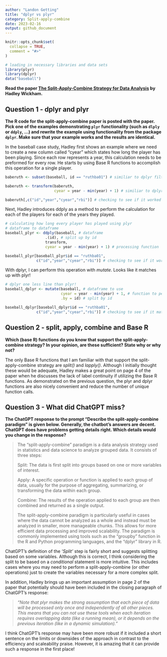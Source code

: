 ```yaml
---
author: "Landon Getting"
title: "dplyr vs plyr"
category: Split-apply-combine
date: 2023-02-16
output: github_document
---
```


<!-- README.md is generated from README.Rmd. Please edit that file -->

```r
knitr::opts_chunk$set(
  collapse = TRUE,
  comment = "#>"
)
```

```r
# loading in necessary libraries and data sets
library(plyr)
library(dplyr)
data("baseball")
```

**Read the paper [The Split-Apply-Combine Strategy for Data Analysis](https://www.jstatsoft.org/article/view/v040i01) by Hadley Wickham.**

## Question 1 - dplyr and plyr

**The R code for the split-apply-combine paper is posted with the paper. Pick one of the examples demonstrating `plyr` functionality (such as `dlply` or `ddply`, ...) and rewrite the example using functionality from the package `dplyr`. Make sure that your example works and the results are identical.**

In the baseball case study, Hadley first shows an example where we need to create a new column called "cyear" which states how long the player has been playing. Since each row represents a year, this calculation needs to be preformed for every row. He starts by using Base R functions to accomplish this operation for a single player.

```r
baberuth <- subset(baseball, id == "ruthba01") # similiar to dplyr filter

baberuth <- transform(baberuth, 
                      cyear = year - min(year) + 1) # similiar to dplyr mutate

baberuth[,c("id","year","cyear","rbi")] # checking to see if it worked
```

Next, Hadley introduces ddply as a method to perform the calculation for each of the players for each of the years they played.

```r
# calculating how long every player has played using plyr
# dataframe to dataframe
baseball_plyr <- ddply(baseball, # dataframe
                  .(id), # split up by id
                  transform, 
                  cyear = year - min(year) + 1) # processing function

baseball_plyr[baseball_plyr$id == "ruthba01",
              c("id","year","cyear","rbi")] # checking to see if it worked
```

With dplyr, I can perform this operation with *mutate*. Looks like it matches up with plyr!

```r
# dplyr one less line than plyr!
baseball_dplyr <- mutate(baseball, # dataframe to use
                         cyear = year - min(year) + 1, # function to perform
                         .by = id) # split by id

baseball_dplyr[baseball_dplyr$id == "ruthba01",
              c("id","year","cyear","rbi")] # checking to see if it matches 
```

## Question 2 - split, apply, combine and Base R

**Which (base R) functions do you know that support the split-apply-combine strategy? In your opinion, are these sufficient? State why or why not?**

The only Base R functions that I am familiar with that support the split-apply-combine strategy are *split()* and *lapply()*. Although I initially thought these would be adequate, Hadley makes a great point on page 4 of the paper when he discusses the lack of label continuity if utilizing the Base R functions. As demonstrated on the previous question, the plyr and dplyr functions are also nicely convenient and reduce the number of unique function calls.

## Question 3 - What did ChatGPT miss?

**The ChatGPT response to the prompt "Describe the split-apply-combine paradigm" is given below. Generally, the chatbot's answers are decent. ChatGPT does have problems getting details right. Which details would you change in the response?**

> The "split-apply-combine" paradigm is a data analysis strategy used in statistics and data science to analyze grouped data. It consists of three steps:
>
> Split: The data is first split into groups based on one or more variables of interest.
>
> Apply: A specific operation or function is applied to each group of data, usually for the purpose of aggregating, summarizing, or transforming the data within each group.
>
> Combine: The results of the operation applied to each group are then combined and returned as a single output.
>
> The split-apply-combine paradigm is particularly useful in cases where the data cannot be analyzed as a whole and instead must be analyzed in smaller, more manageable chunks. This allows for more efficient data processing and improved scalability. The paradigm is commonly implemented using tools such as the "groupby" function in the R and Python programming languages, and the "dplyr" library in R.

ChatGPT's definition of the *'Split'* step is fairly short and suggests splitting based on some variables. Although this is correct, I think considering the split to be based on a *conditional* statement is more intuitive. This includes cases where you may need to perform a split-apply-combine (or other operations) just to create the variables necessary for a more complex split.

In addition, Hadley brings up an important assumption in page 2 of the paper that potentially should have been included in the closing paragraph of ChatGPT's response:

> *"Note that plyr makes the strong assumption that each piece of data will be processed only once and independently of all other pieces. This means that you can not use these tools when each iteration requires overlapping data (like a running mean), or it depends on the previous iteration (like in a dynamic simulation)."*

I think ChatGPT's response may have been more robust if it included a short sentence on the limits or downsides of the approach in contrast to the efficiency and scaleability praise. However, it is amazing that it can provide such a response in the first place!

